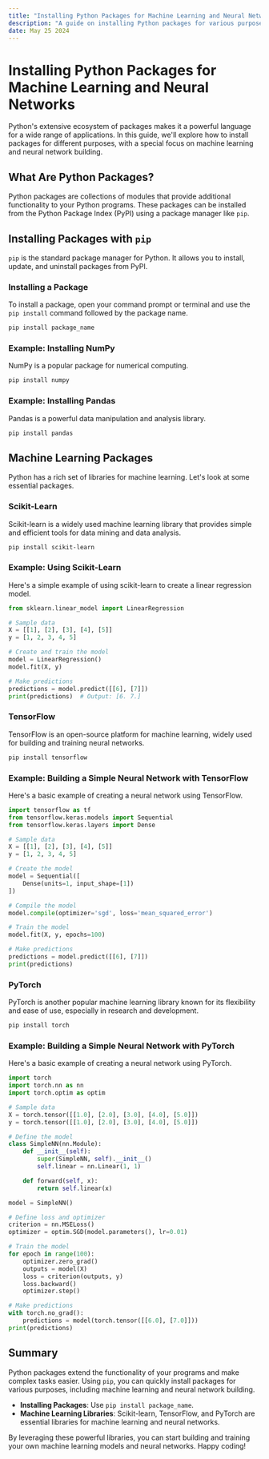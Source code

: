 ```yaml
---
title: "Installing Python Packages for Machine Learning and Neural Networks"
description: "A guide on installing Python packages for various purposes, with a focus on machine learning and neural network building."
date: May 25 2024
---
```


# Installing Python Packages for Machine Learning and Neural Networks

Python's extensive ecosystem of packages makes it a powerful language for a wide range of applications. In this guide, we'll explore how to install packages for different purposes, with a special focus on machine learning and neural network building.

## What Are Python Packages?

Python packages are collections of modules that provide additional functionality to your Python programs. These packages can be installed from the Python Package Index (PyPI) using a package manager like `pip`.

## Installing Packages with `pip`

`pip` is the standard package manager for Python. It allows you to install, update, and uninstall packages from PyPI.

### Installing a Package

To install a package, open your command prompt or terminal and use the `pip install` command followed by the package name.

```bash
pip install package_name
```

### Example: Installing NumPy

NumPy is a popular package for numerical computing.

```bash
pip install numpy
```

### Example: Installing Pandas

Pandas is a powerful data manipulation and analysis library.

```bash
pip install pandas
```

## Machine Learning Packages

Python has a rich set of libraries for machine learning. Let's look at some essential packages.

### Scikit-Learn

Scikit-learn is a widely used machine learning library that provides simple and efficient tools for data mining and data analysis.

```bash
pip install scikit-learn
```

### Example: Using Scikit-Learn

Here's a simple example of using scikit-learn to create a linear regression model.

```python
from sklearn.linear_model import LinearRegression

# Sample data
X = [[1], [2], [3], [4], [5]]
y = [1, 2, 3, 4, 5]

# Create and train the model
model = LinearRegression()
model.fit(X, y)

# Make predictions
predictions = model.predict([[6], [7]])
print(predictions)  # Output: [6. 7.]
```

### TensorFlow

TensorFlow is an open-source platform for machine learning, widely used for building and training neural networks.

```bash
pip install tensorflow
```

### Example: Building a Simple Neural Network with TensorFlow

Here's a basic example of creating a neural network using TensorFlow.

```python
import tensorflow as tf
from tensorflow.keras.models import Sequential
from tensorflow.keras.layers import Dense

# Sample data
X = [[1], [2], [3], [4], [5]]
y = [1, 2, 3, 4, 5]

# Create the model
model = Sequential([
    Dense(units=1, input_shape=[1])
])

# Compile the model
model.compile(optimizer='sgd', loss='mean_squared_error')

# Train the model
model.fit(X, y, epochs=100)

# Make predictions
predictions = model.predict([[6], [7]])
print(predictions)
```

### PyTorch

PyTorch is another popular machine learning library known for its flexibility and ease of use, especially in research and development.

```bash
pip install torch
```

### Example: Building a Simple Neural Network with PyTorch

Here's a basic example of creating a neural network using PyTorch.

```python
import torch
import torch.nn as nn
import torch.optim as optim

# Sample data
X = torch.tensor([[1.0], [2.0], [3.0], [4.0], [5.0]])
y = torch.tensor([[1.0], [2.0], [3.0], [4.0], [5.0]])

# Define the model
class SimpleNN(nn.Module):
    def __init__(self):
        super(SimpleNN, self).__init__()
        self.linear = nn.Linear(1, 1)

    def forward(self, x):
        return self.linear(x)

model = SimpleNN()

# Define loss and optimizer
criterion = nn.MSELoss()
optimizer = optim.SGD(model.parameters(), lr=0.01)

# Train the model
for epoch in range(100):
    optimizer.zero_grad()
    outputs = model(X)
    loss = criterion(outputs, y)
    loss.backward()
    optimizer.step()

# Make predictions
with torch.no_grad():
    predictions = model(torch.tensor([[6.0], [7.0]]))
print(predictions)
```

## Summary

Python packages extend the functionality of your programs and make complex tasks easier. Using `pip`, you can quickly install packages for various purposes, including machine learning and neural network building.

- **Installing Packages**: Use `pip install package_name`.
- **Machine Learning Libraries**: Scikit-learn, TensorFlow, and PyTorch are essential libraries for machine learning and neural networks.

By leveraging these powerful libraries, you can start building and training your own machine learning models and neural networks. Happy coding!